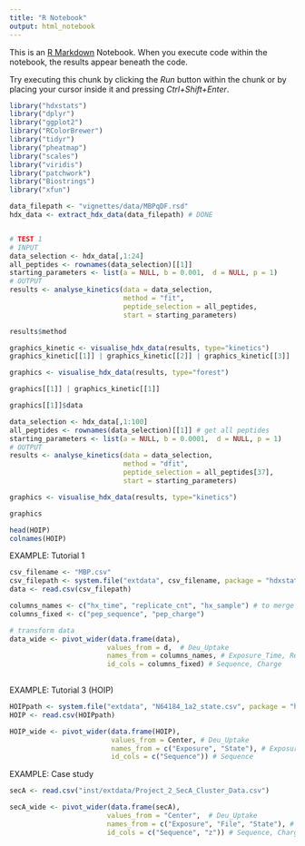 ```yaml
---
title: "R Notebook"
output: html_notebook
---
```


This is an [R Markdown](http://rmarkdown.rstudio.com) Notebook. When you execute code within the notebook, the results appear beneath the code. 

Try executing this chunk by clicking the *Run* button within the chunk or by placing your cursor inside it and pressing *Ctrl+Shift+Enter*. 

```r
library("hdxstats")
library("dplyr")
library("ggplot2")
library("RColorBrewer")
library("tidyr")
library("pheatmap")
library("scales")
library("viridis")
library("patchwork")
library("Biostrings")
library("xfun")
```

```r
data_filepath <- "vignettes/data/MBPqDF.rsd"
hdx_data <- extract_hdx_data(data_filepath) # DONE


# TEST 1
# INPUT
data_selection <- hdx_data[,1:24]
all_peptides <- rownames(data_selection)[[1]]
starting_parameters <- list(a = NULL, b = 0.001,  d = NULL, p = 1)
# OUTPUT
results <- analyse_kinetics(data = data_selection, 
                            method = "fit", 
                            peptide_selection = all_peptides, 
                            start = starting_parameters)
```

```r
results$method
```


```r
graphics_kinetic <- visualise_hdx_data(results, type="kinetics") 
graphics_kinetic[[1]] | graphics_kinetic[[2]] | graphics_kinetic[[3]]
```



```r
graphics <- visualise_hdx_data(results, type="forest") 
```


```r
graphics[[1]] | graphics_kinetic[[1]]
```

```r
graphics[[1]]$data
```

```r
data_selection <- hdx_data[,1:100]
all_peptides <- rownames(data_selection)[[1]] # get all peptides
starting_parameters <- list(a = NULL, b = 0.0001,  d = NULL, p = 1)
# OUTPUT
results <- analyse_kinetics(data = data_selection, 
                            method = "dfit", 
                            peptide_selection = all_peptides[37], 
                            start = starting_parameters)

```

```r
graphics <- visualise_hdx_data(results, type="kinetics")
```
```r
graphics
```


```r
head(HOIP)
colnames(HOIP)
```

EXAMPLE: Tutorial 1

```r
csv_filename <- "MBP.csv"
csv_filepath <- system.file("extdata", csv_filename, package = "hdxstats")
data <- read.csv(csv_filepath)

columns_names <- c("hx_time", "replicate_cnt", "hx_sample") # to merge into new column names
columns_fixed <- c("pep_sequence", "pep_charge")

# transform data
data_wide <- pivot_wider(data.frame(data),
                        values_from = d,  # Deu_Uptake
                        names_from = columns_names, # Exposure_Time, Replicate, Other
                        id_cols = columns_fixed) # Sequence, Charge
                        

```

EXAMPLE: Tutorial 3 (HOIP)

```r
HOIPpath <- system.file("extdata", "N64184_1a2_state.csv", package = "hdxstats")
HOIP <- read.csv(HOIPpath)

HOIP_wide <- pivot_wider(data.frame(HOIP),
                         values_from = Center, # Deu_Uptake
                         names_from = c("Exposure", "State"), # Exposure_Time, State
                         id_cols = c("Sequence")) # Sequence

```

EXAMPLE: Case study

```r
secA <- read.csv("inst/extdata/Project_2_SecA_Cluster_Data.csv")

secA_wide <- pivot_wider(data.frame(secA),
                        values_from = "Center",  # Deu_Uptake
                        names_from = c("Exposure", "File", "State"), # Exposure_Time, Other, State
                        id_cols = c("Sequence", "z")) # Sequence, Charge

```